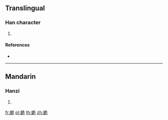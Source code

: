 {{character info/new}}
==Translingual==

===Han character===
{{Han char|rn=142|rad=虫|as=06|sn=12|four=57112|canj=LINMU}}

# {{defn|Han|sort=虫06}}

====References====
* {{Han ref|kx=1082.300|dkj=33042|hdz=42851.030|uh=86EB|ud=34539|bh=DBB9|bd=56249}}

----

==Mandarin==

===Hanzi===
{{cmn-hanzi|pin=[[guǐ]] ([[gui3]])|wg=kuei<sup>3</sup>}}

# {{defn|lang=cmn|sort=虫06}}

[[fr:蛫]]
[[pl:蛫]]
[[th:蛫]]
[[zh:蛫]]
